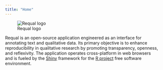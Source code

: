 ```yaml
---
title: "Home"
---
```


![Requal logo](img/rql_logo.png)

Requal is an open-source application engineered as an interface for annotating text and qualitative data. Its primary objective is to enhance reproducibility in qualitative research by promoting transparency, openness, and reflexivity. The application operates cross-platform in web browsers and is fueled by the [Shiny](https://www.rstudio.com/products/shiny/) framework for the [R project](https://www.r-project.org/) free software environment. 

<a rel="me" class="mastodon-verification" href="https://sciences.social/@requal"></a>
